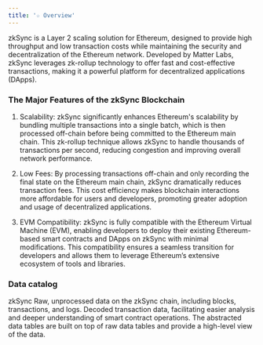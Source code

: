 ```yaml
---
title: '☆ Overview'
---
```


zkSync is a Layer 2 scaling solution for Ethereum, designed to provide high throughput and low transaction costs while maintaining the security and decentralization of the Ethereum network. Developed by Matter Labs, zkSync leverages zk-rollup technology to offer fast and cost-effective transactions, making it a powerful platform for decentralized applications (DApps).
### The Major Features of the zkSync Blockchain

1. Scalability: zkSync significantly enhances Ethereum's scalability by bundling multiple transactions into a single batch, which is then processed off-chain before being committed to the Ethereum main chain. This zk-rollup technique allows zkSync to handle thousands of transactions per second, reducing congestion and improving overall network performance.

2. Low Fees: By processing transactions off-chain and only recording the final state on the Ethereum main chain, zkSync dramatically reduces transaction fees. This cost efficiency makes blockchain interactions more affordable for users and developers, promoting greater adoption and usage of decentralized applications.

3. EVM Compatibility: zkSync is fully compatible with the Ethereum Virtual Machine (EVM), enabling developers to deploy their existing Ethereum-based smart contracts and DApps on zkSync with minimal modifications. This compatibility ensures a seamless transition for developers and allows them to leverage Ethereum’s extensive ecosystem of tools and libraries.
### Data catalog

<CardGroup cols={3}>
    <Card title="Raw" icon="binary" href="./Raw/blocks">
        zkSync Raw, unprocessed data on the zkSync chain, including blocks, transactions, and logs.
    </Card>
    <Card title="decoded" icon="code" href="./Decoded/overview">
        Decoded transaction data, facilitating easier analysis and deeper understanding of smart contract operations.
    </Card>
    <Card title="Abstracted" icon="head-side-gear" href="./Abstracted/token_metas">
        The abstracted data tables are built on top of raw data tables and provide a high-level view of the data.
    </Card>
</CardGroup>